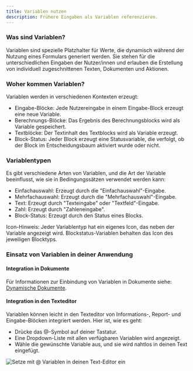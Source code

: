 ```yaml
---
title: Variablen nutzen
description: Frühere Eingaben als Variablen referenzieren.
---
```


### Was sind Variablen?

Variablen sind spezielle Platzhalter für Werte, die dynamisch während der Nutzung eines Formulars generiert werden. Sie stehen für die unterschiedlichen Eingaben der Nutzer/innen und erlauben die Erstellung von individuell zugeschnittenen Texten, Dokumenten und Aktionen.

### Woher kommen Variablen?

Variablen werden in verschiedenen Kontexten erzeugt:

* Eingabe-Blöcke: Jede Nutzereingabe in einem Eingabe-Block erzeugt eine neue Variable.
* Berechnungs-Blöcke: Das Ergebnis des Berechnungsblocks wird als Variable gespeichert.
* Textblöcke: Der Textinhalt des Textblocks wird als Variable erzeugt.
* Block-Status: Jeder Block erzeugt eine Statusvariable, die verfolgt, ob der Block im Entscheidungsbaum aktiviert wurde oder nicht.

### Variablentypen

Es gibt verschiedene Arten von Variablen, und die Art der Variable beeinflusst, wie sie in Bedingungssätzen verwendet werden kann:

* Einfachauswahl: Erzeugt durch die "Einfachauswahl"-Eingabe.
* Mehrfachauswahl: Erzeugt durch die "Mehrfachauswahl"-Eingabe.
* Text: Erzeugt durch "Texteingabe" oder "Textfeld"-Eingabe.
* Zahl: Erzeugt durch "Zahleneingabe".
* Block-Status: Erzeugt durch den Status eines Blocks.

Icon-Hinweis: Jeder Variablentyp hat ein eigenes Icon, das neben der Variable angezeigt wird. Blockstatus-Variablen behalten das Icon des jeweiligen Blocktyps.

### Einsatz von Variablen in deiner Anwendung

#### Integration in Dokumente

Für Informationen zur Einbindung von Variablen in Dokumente siehe: [Dynamische Dokumente](https://chat.openai.com/c/4a280fd0-bee9-4c65-8ad9-b2a3870a836d#).

#### Integration in den Texteditor

Variablen können leicht in den Texteditor von Informations-, Report- und Eingabe-Blöcken integriert werden. Hier ist, wie es geht:

* Drücke das @-Symbol auf deiner Tastatur.
* Eine Dropdown-Liste mit allen verfügbaren Variablen wird angezeigt.
* Wähle die gewünschte Variable aus, und sie wird nahtlos in deinen Text eingefügt.

![](/img/Variablen.png "Setze mit @ Variablen in deinen Text-Editor ein")
